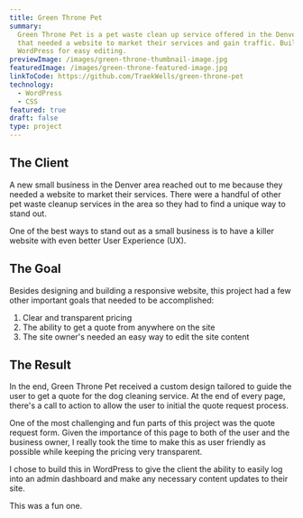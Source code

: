 ```yaml
---
title: Green Throne Pet
summary:
  Green Throne Pet is a pet waste clean up service offered in the Denver area
  that needed a website to market their services and gain traffic. Built with
  WordPress for easy editing.
previewImage: /images/green-throne-thumbnail-image.jpg
featuredImage: /images/green-throne-featured-image.jpg
linkToCode: https://github.com/TraekWells/green-throne-pet
technology:
  - WordPress
  - CSS
featured: true
draft: false
type: project
---
```


## The Client

A new small business in the Denver area reached out to me because they needed a website to market their services. There were a handful of other pet waste cleanup services in the area so they had to find a unique way to stand out.

One of the best ways to stand out as a small business is to have a killer website with even better User Experience (UX).

## The Goal

Besides designing and building a responsive website, this project had a few other important goals that needed to be accomplished:

1. Clear and transparent pricing
2. The ability to get a quote from anywhere on the site
3. The site owner's needed an easy way to edit the site content

## The Result

In the end, Green Throne Pet received a custom design tailored to guide the user to get a quote for the dog cleaning service. At the end of every page, there's a call to action to allow the user to initial the quote request process.

One of the most challenging and fun parts of this project was the quote request form. Given the importance of this page to both of the user and the business owner, I really took the time to make this as user friendly as possible while keeping the pricing very transparent.

I chose to build this in WordPress to give the client the ability to easily log into an admin dashboard and make any necessary content updates to their site.

This was a fun one.

